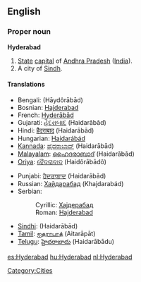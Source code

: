 ==English==
{{wikipedia}}
===Proper noun===
'''Hyderabad'''

#[[State]] [[capital]] of [[Andhra Pradesh]] ([[India]]).
#A city of [[Sindh]].
 
====Translations====
{{top}}
*Bengali: {{BNchar|[[হায়দরাবাদ]]}} (Hāydôrābād)
*Bosnian: [[Hajderabad#Bosnian|Hajderabad]] {{m}}
*French: [[Hyderābād]]
*Gujarati: [[હૈદરાબાદ]] (Haidarābād)
*Hindi: [[हैदराबाद]] (Haidarābād)
*Hungarian: [[Haidarábád]]
*[[Kannada]]: [[ಹೈದರಾಬಾದ್]] (Haidarābād)
*[[Malayalam]]: [[ഹൈദരാബാദ്]] (Haidarābād)
*[[Oriya]]: [[ହୈଦରାବାଦ]] (Haidôrābādô)
{{mid}}
*Punjabi: [[ਹੈਦਰਾਬਾਦ]] (Haidarābād)
*Russian: [[Хайдарабад]] (Khajdarabád) {{m}}
*Serbian:
*:Cyrillic: [[Хајдерабад#Serbian|Хајдерабад]] {{m}}
*:Roman: [[Hajderabad#Serbian|Hajderabad]] {{m}}
*[[Sindhi]]: {{SDchar|[[حيدر اباد|حيدر آباد]]}} (Haidarābād)
*[[Tamil]]: [[ஐதராபாத்]] (Aitarāpāt)
*[[Telugu]]: [[హైదరాబాదు]] (Haidarābādu)
{{bottom}}

[[Category:Cities]]

[[es:Hyderabad]]
[[hu:Hyderabad]]
[[nl:Hyderabad]]
